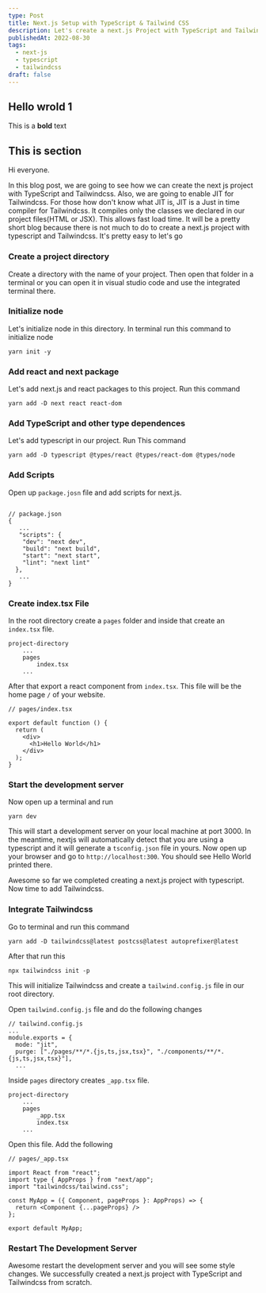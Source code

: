 ```yaml
---
type: Post
title: Next.js Setup with TypeScript & Tailwind CSS
description: Let's create a next.js Project with TypeScript and Tailwindcss from scratch!
publishedAt: 2022-08-30
tags:
  - next-js
  - typescript
  - tailwindcss
draft: false
---
```


## Hello wrold 1

This is a **bold** text

## This is section

Hi everyone.

In this blog post, we are going to see how we can create the next js project with TypeScript and Tailwindcss. Also, we are going to enable JIT for Tailwindcss. For those how don't know what JIT is, JIT is a Just in time compiler for Tailwindcss. It compiles only the classes we declared in our project files(HTML or JSX). This allows fast load time. It will be a pretty short blog because there is not much to do to create a next.js project with typescript and Tailwindcss. It's pretty easy to let's go

### Create a project directory

Create a directory with the name of your project. Then open that folder in a terminal or you can open it in visual studio code and use the integrated terminal there.

### Initialize node

Let's initialize node in this directory. In terminal run this command to initialize node

```
yarn init -y
```

### Add react and next package

Let's add next.js and react packages to this project. Run this command

```
yarn add -D next react react-dom
```

### Add TypeScript and other type dependences

Let's add typescript in our project. Run This command

```
yarn add -D typescript @types/react @types/react-dom @types/node

```

### Add Scripts

Open up `package.josn` file and add scripts for next.js.

```

// package.json
{
   ...
   "scripts": {
    "dev": "next dev",
    "build": "next build",
    "start": "next start",
    "lint": "next lint"
  },
   ...
}
```

### Create index.tsx File

In the root directory create a `pages` folder and inside that create an `index.tsx` file.

```
project-directory
    ...
    pages
        index.tsx
    ...
```

After that export a react component from `index.tsx`. This file will be the home page `/` of your website.

```
// pages/index.tsx

export default function () {
  return (
    <div>
      <h1>Hello World</h1>
    </div>
  );
}
```

### Start the development server

Now open up a terminal and run

```
yarn dev
```

This will start a development server on your local machine at port 3000. In the meantime, nextjs will automatically detect that you are using a typescript and it will generate a `tsconfig.json` file in yours. Now open up your browser and go to `http://localhost:300`. You should see Hello World printed there.

Awesome so far we completed creating a next.js project with typescript. Now time to add Tailwindcss.

### Integrate Tailwindcss

Go to terminal and run this command

```
yarn add -D tailwindcss@latest postcss@latest autoprefixer@latest
```

After that run this

```
npx tailwindcss init -p
```

This will initialize Tailwindcss and create a `tailwind.config.js` file in our root directory.

Open `tailwind.config.js` file and do the following changes

```
// tailwind.config.js
...
module.exports = {
  mode: "jit",
  purge: ["./pages/**/*.{js,ts,jsx,tsx}", "./components/**/*.{js,ts,jsx,tsx}"],
  ...
```

Inside `pages` directory creates `_app.tsx` file.

```
project-directory
    ...
    pages
        _app.tsx
        index.tsx
    ...
```

Open this file. Add the following

```
// pages/_app.tsx

import React from "react";
import type { AppProps } from "next/app";
import "tailwindcss/tailwind.css";

const MyApp = ({ Component, pageProps }: AppProps) => {
  return <Component {...pageProps} />
};

export default MyApp;
```

### Restart The Development Server

Awesome restart the development server and you will see some style changes.
We successfully created a next.js project with TypeScript and Tailwindcss from scratch.
